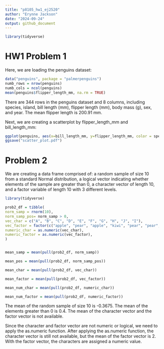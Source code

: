 ```yaml
---
title: "p8105_hw1_ej2520"
author: "Erynne Jackson"
date: "2024-09-24"
output: github_document
---
```


```r
library(tidyverse)
```

# HW1 Problem 1

Here, we are loading the penguins dataset: 

```r
data("penguins", package = "palmerpenguins")
numb_rows = nrow(penguins)
numb_cols = ncol(penguins)
mean(penguins$flipper_length_mm, na.rm = TRUE)

```
There are 344 rows in the penguins dataset and 8 columns, including species, island, bill length (mm), flipper length (mm), body mass (g), sex, and year. The mean flipper length is 200.91 mm. 

Next, we are creating a scatterplot by flipper_length_mm and bill_length_mm: 

```r

ggplot(penguins, aes(x=bill_length_mm, y=flipper_length_mm, color = species)) + geom_point()
ggsave("scatter_plot.pdf")

```


# Problem 2

We are creating a data frame comprised of: a random sample of size 10 from a standard Normal distribution, a logical vector indicating whether elements of the sample are greater than 0, a character vector of length 10, and a factor variable of length 10 with 3 different levels.  

```r
library(tidyverse)

prob2_df = tibble(
norm_samp = rnorm(10),
norm_samp_pos= norm_samp > 0, 
vec_char = c("A", "B", "C", "D", "E", "F", "G", "H", "J", "I"),
vec_factor = factor(c("apple", "pear", "apple", "kiwi", "pear", "pear", "apple", "apple", "kiwi", "pear")),
numeric_char = as.numeric(vec_char),
numeric_factor = as.numeric(vec_factor),
)


mean_samp = mean(pull(prob2_df, norm_samp))

mean_pos = mean(pull(prob2_df, norm_samp_pos))

mean_char = mean(pull(prob2_df, vec_char))

mean_factor = mean(pull(prob2_df, vec_factor))

mean_num_char = mean(pull(prob2_df, numeric_char))

mean_num_factor = mean(pull(prob2_df, numeric_factor))

```

The mean of the random sample of size 10 is -0.3675. The mean of the elements greater than 0 is 0.4.  The mean of the character vector and the factor vector is not available. 


Since the character and factor vector are not numeric or logical, we need to apply the as.numeric function. After applying the as.numeric function, the character vector is still not available, but the mean of the factor vector is 2. With the factor vector, the characters are assigned a numeric value. 